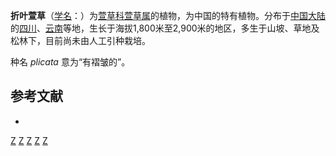 {{Speciesbox
| taxon = Hemerocallis plicata
| authority = Stapf, 1923
}}

'''折叶萱草'''（[[学名|学名]]：{{lang|la|''Hemerocallis plicata''}}）为[[萱草科|萱草科]][[萱草属|萱草属]]的植物，为中国的特有植物。分布于[[中国大陆|中国大陆]]的[[四川|四川]]、[[云南|云南]]等地，生长于海拔1,800米至2,900米的地区，多生于山坡、草地及松林下，目前尚未由人工引种栽培。

种名 ''plicata'' 意为“有褶皱的”。

== 参考文献 ==
<div class="references-small">
* {{cite web| url =http://www.bioinfo.cn/db05/KmzwSpecies.php?action=view&id=10521| title =折叶萱草| work =《中国高等植物数据库全库》| publisher =中国科学院微生物研究所| author =昆明植物研究所| accessdate =2009-02-25| deadurl =yes| archiveurl =https://web.archive.org/web/20160305044151/http://www.bioinfo.cn/db05/KmzwSpecies.php?action=view&id=10521| archivedate =2016-03-05}}
</div>
{{Taxonbar|from=Q11076506}}

[[Category:萱草属|Z]]
[[Category:中国特有植物|Z]]
[[Category:四川植物|Z]]
[[Category:云南植物|Z]]
[[Category:1923年描述的植物|Z]]


{{植物小作品}}